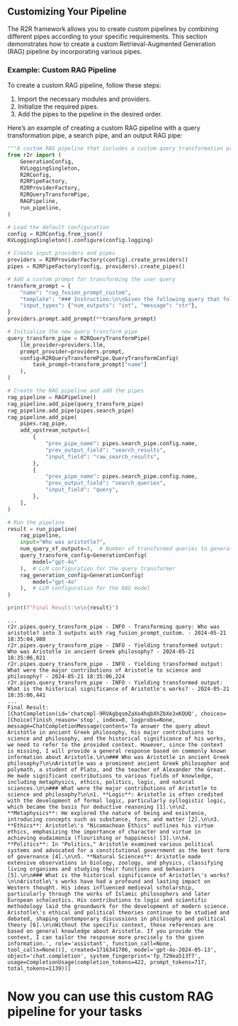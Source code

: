 ## Customizing Your Pipeline

The R2R framework allows you to create custom pipelines by combining different pipes according to your specific requirements. This section demonstrates how to create a custom Retrieval-Augmented Generation (RAG) pipeline by incorporating various pipes.

### Example: Custom RAG Pipeline

To create a custom RAG pipeline, follow these steps:

1. Import the necessary modules and providers.
2. Initialize the required pipes.
3. Add the pipes to the pipeline in the desired order.

Here’s an example of creating a custom RAG pipeline with a query transformation pipe, a search pipe, and an output RAG pipe:

```python
"""A custom RAG pipeline that includes a custom query transformation prompt."""
from r2r import (
    GenerationConfig,
    KVLoggingSingleton,
    R2RConfig,
    R2RPipeFactory,
    R2RProviderFactory,
    R2RQueryTransformPipe,
    RAGPipeline,
    run_pipeline,
)

# Load the default configuration
config = R2RConfig.from_json()
KVLoggingSingleton().configure(config.logging)

# Create input providers and pipes
providers = R2RProviderFactory(config).create_providers()
pipes = R2RPipeFactory(config, providers).create_pipes()

# Add a custom prompt for transforming the user query
transform_prompt = {
    "name": "rag_fusion_prompt_custom",
    "template": "### Instruction:\n\nGiven the following query that follows to write a double newline separated list of up to {num_outputs} queries meant to help answer the original query. \nDO NOT generate any single query which is likely to require information from multiple distinct documents, \nEACH single query will be used to carry out a cosine similarity semantic search over distinct indexed documents, such as varied medical documents. \nFOR EXAMPLE if asked `how do the key themes of Great Gatsby compare with 1984`, the two queries would be \n`What are the key themes of Great Gatsby?` and `What are the key themes of 1984?`.\nHere is the original user query to be transformed into answers:\n\n### Query:\n{message}\n\n### Response:\n",
    "input_types": {"num_outputs": "int", "message": "str"},
}
providers.prompt.add_prompt(**transform_prompt)

# Initialize the new query transform pipe
query_transform_pipe = R2RQueryTransformPipe(
    llm_provider=providers.llm,
    prompt_provider=providers.prompt,
    config=R2RQueryTransformPipe.QueryTransformConfig(
        task_prompt=transform_prompt["name"]
    ),
)

# Create the RAG pipeline and add the pipes
rag_pipeline = RAGPipeline()
rag_pipeline.add_pipe(query_transform_pipe)
rag_pipeline.add_pipe(pipes.search_pipe)
rag_pipeline.add_pipe(
    pipes.rag_pipe,
    add_upstream_outputs=[
        {
            "prev_pipe_name": pipes.search_pipe.config.name,
            "prev_output_field": "search_results",
            "input_field": "raw_search_results",
        },
        {
            "prev_pipe_name": pipes.search_pipe.config.name,
            "prev_output_field": "search_queries",
            "input_field": "query",
        },
    ],
)

# Run the pipeline
result = run_pipeline(
    rag_pipeline,
    input="Who was aristotle?",
    num_query_xf_outputs=3,  # Number of transformed queries to generate
    query_transform_config=GenerationConfig(
        model="gpt-4o"
    ),  # LLM configuration for the query transformer
    rag_generation_config=GenerationConfig(
        model="gpt-4o"
    ),  # LLM configuration for the RAG model
)

print(f"Final Result:\n\n{result}")
```


```plaintext
...
r2r.pipes.query_transform_pipe - INFO - Transforming query: Who was aristotle? into 3 outputs with rag_fusion_prompt_custom. - 2024-05-21 18:35:04,980
r2r.pipes.query_transform_pipe - INFO - Yielding transformed output: Who was Aristotle in ancient Greek philosophy? - 2024-05-21 18:35:06,021
r2r.pipes.query_transform_pipe - INFO - Yielding transformed output: What were the major contributions of Aristotle to science and philosophy? - 2024-05-21 18:35:06,224
r2r.pipes.query_transform_pipe - INFO - Yielding transformed output: What is the historical significance of Aristotle's works? - 2024-05-21 18:35:06,441
...
Final Result:
[ChatCompletion(id='chatcmpl-9RVAgbqsmZaXo4hqbXhZbXe3xKQUQ', choices=[Choice(finish_reason='stop', index=0, logprobs=None, message=ChatCompletionMessage(content='To answer the query about Aristotle in ancient Greek philosophy, his major contributions to science and philosophy, and the historical significance of his works, we need to refer to the provided context. However, since the context is missing, I will provide a general response based on commonly known information about Aristotle.\n\n### Who was Aristotle in ancient Greek philosophy?\n\nAristotle was a prominent ancient Greek philosopher and polymath, a student of Plato, and the teacher of Alexander the Great. He made significant contributions to various fields of knowledge, including metaphysics, ethics, politics, logic, and natural sciences.\n\n### What were the major contributions of Aristotle to science and philosophy?\n\n1. **Logic**: Aristotle is often credited with the development of formal logic, particularly syllogistic logic, which became the basis for deductive reasoning [1].\n\n2. **Metaphysics**: He explored the nature of being and existence, introducing concepts such as substance, form, and matter [2].\n\n3. **Ethics**: Aristotle\'s "Nicomachean Ethics" outlines his virtue ethics, emphasizing the importance of character and virtue in achieving eudaimonia (flourishing or happiness) [3].\n\n4. **Politics**: In "Politics," Aristotle examined various political systems and advocated for a constitutional government as the best form of governance [4].\n\n5. **Natural Sciences**: Aristotle made extensive observations in biology, zoology, and physics, classifying living organisms and studying their functions and behaviors [5].\n\n### What is the historical significance of Aristotle\'s works?\n\nAristotle\'s works have had a profound and lasting impact on Western thought. His ideas influenced medieval scholarship, particularly through the works of Islamic philosophers and later European scholastics. His contributions to logic and scientific methodology laid the groundwork for the development of modern science. Aristotle\'s ethical and political theories continue to be studied and debated, shaping contemporary discussions in philosophy and political theory [6].\n\nWithout the specific context, these references are based on general knowledge about Aristotle. If you provide the context, I can tailor the response more precisely to the given information.', role='assistant', function_call=None, tool_calls=None))], created=1716341706, model='gpt-4o-2024-05-13', object='chat.completion', system_fingerprint='fp_729ea513f7', usage=CompletionUsage(completion_tokens=422, prompt_tokens=717, total_tokens=1139))]
```
# Now you can use this custom RAG pipeline for your tasks
